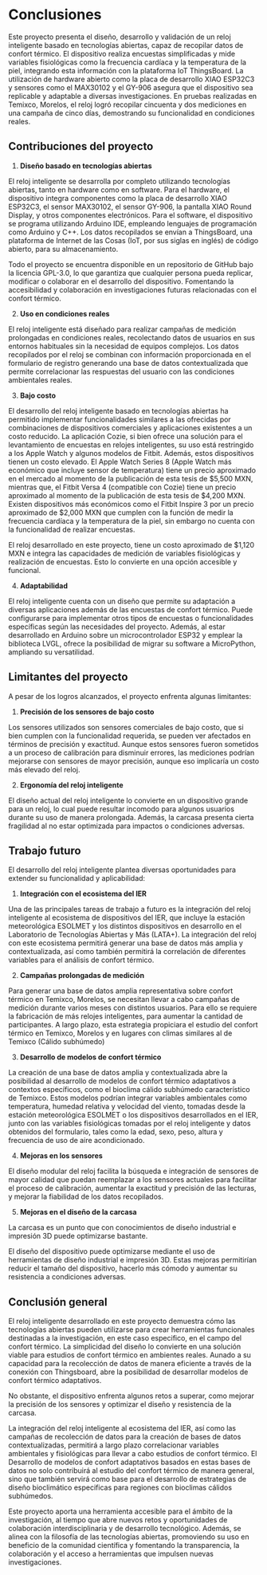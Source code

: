 # Conclusiones

Este proyecto presenta el diseño, desarrollo y validación de un reloj inteligente basado en tecnologías abiertas, capaz de recopilar datos de confort térmico. El dispositivo realiza encuestas simplificadas y mide variables fisiológicas como la frecuencia cardíaca y la temperatura de la piel, integrando esta información con la plataforma IoT ThingsBoard. La utilización de hardware abierto como la placa de desarrollo XIAO ESP32C3 y sensores como el MAX30102 y el GY-906 asegura que el dispositivo sea replicable y adaptable a diversas investigaciones. En pruebas realizadas en Temixco, Morelos, el reloj logró recopilar cincuenta y dos mediciones en una campaña de cinco días, demostrando su funcionalidad en condiciones reales.

## Contribuciones del proyecto

1. **Diseño basado en tecnologías abiertas**

El reloj inteligente se desarrolla por completo utilizando tecnologías abiertas, tanto en hardware como en software. Para el hardware, el dispositivo integra componentes como la placa de desarrollo XIAO ESP32C3, el sensor MAX30102, el sensor GY-906, la pantalla XIAO Round Display, y otros componentes electrónicos. Para el software, el dispositivo se programa utilizando Arduino IDE, empleando lenguajes de programación como Arduino y C++. Los datos recopilados se envían a ThingsBoard, una plataforma de Internet de las Cosas (IoT, por sus siglas en inglés) de código abierto, para su almacenamiento.

Todo el proyecto se encuentra disponible en un repositorio de GitHub bajo la licencia GPL-3.0, lo que garantiza que cualquier persona pueda replicar, modificar o colaborar en el desarrollo del dispositivo. Fomentando la accesibilidad y colaboración en investigaciones futuras relacionadas con el confort térmico.

2. **Uso en condiciones reales**

El reloj inteligente está diseñado para realizar campañas de medición prolongadas en condiciones reales, recolectando datos de usuarios en sus entornos habituales sin la necesidad de equipos complejos. Los datos recopilados por el reloj se combinan con información proporcionada en el formulario de registro generando una base de datos contextualizada que permite correlacionar las respuestas del usuario con las condiciones ambientales reales. 

3. **Bajo costo**

El desarrollo del reloj inteligente basado en tecnologías abiertas ha permitido implementar funcionalidades similares a las ofrecidas por combinaciones de dispositivos comerciales y aplicaciones existentes a un costo reducido. La aplicación Cozie, si bien ofrece una solución para el levantamiento de encuestas en relojes inteligentes, su uso está restringido a los Apple Watch y algunos modelos de Fitbit. Además, estos dispositivos tienen un costo elevado. El Apple Watch Series 8 (Apple Watch más económico que incluye sensor de temperatura) tiene un precio aproximado en el mercado al momento de la publicación de esta tesis de $5,500 MXN, mientras que, el Fitbit Versa 4 (compatible con Cozie) tiene un precio aproximado al momento de la publicación de esta tesis de $4,200 MXN. Existen dispositivos más económicos como el Fitbit Inspire 3 por un precio aproximado de $2,000 MXN que cumplen con la función de medir la frecuencia cardíaca y la temperatura de la piel, sin embargo no cuenta con la funcionalidad de realizar encuestas.

El reloj desarrollado en este proyecto, tiene un costo aproximado de $1,120 MXN e integra las capacidades de medición de variables fisiológicas y realización de encuestas. Esto lo convierte en una opción accesible y funcional.

4. **Adaptabilidad**

El reloj inteligente cuenta con un diseño que permite su adaptación a diversas aplicaciones además de las encuestas de confort térmico. Puede configurarse para implementar otros tipos de encuestas o funcionalidades específicas según las necesidades del proyecto. Además, al estar desarrollado en Arduino sobre un microcontrolador ESP32 y emplear la biblioteca LVGL, ofrece la posibilidad de migrar su software a MicroPython, ampliando su versatilidad.

## Limitantes del proyecto

A pesar de los logros alcanzados, el proyecto enfrenta algunas limitantes:

1. **Precisión de los sensores de bajo costo**


Los sensores utilizados son sensores comerciales de bajo costo, que si bien cumplen con la funcionalidad requerida, se pueden ver afectados en términos de precisión y exactitud. Aunque estos sensores fueron sometidos a un proceso de calibración para disminuir errores, las mediciones podrían mejorarse con sensores de mayor precisión, aunque eso implicaría un costo más elevado del reloj.

2. **Ergonomía del reloj inteligente**

El diseño actual del reloj inteligente lo convierte en un dispositivo grande para un reloj, lo cual puede resultar incomodo para algunos usuarios durante su uso de manera prolongada. Además, la carcasa presenta cierta fragilidad al no estar optimizada para impactos o condiciones adversas.


## Trabajo futuro

El desarrollo del reloj inteligente plantea diversas oportunidades para extender su funcionalidad y aplicabilidad:

1. **Integración con el ecosistema del IER**

Una de las principales tareas de trabajo a futuro es la integración del reloj inteligente al ecosistema de dispositivos del IER, que incluye la estación meteorológica ESOLMET y los distintos dispositivos en desarrollo en el Laboratorio de Tecnologías Abiertas y Más (LATA+). La integración del reloj con este ecosistema permitirá generar una base de datos más amplia y contextualizada, así como también permitirá la correlación de diferentes variables para el análisis de confort térmico. 

2. **Campañas prolongadas de medición**

Para generar una base de datos amplia representativa sobre confort térmico en Temixco, Morelos, se necesitan llevar a cabo campañas de medición durante varios meses con distintos usuarios. Para ello se requiere la fabricación de más relojes inteligentes, para aumentar la cantidad de participantes. A largo plazo, esta estrategia propiciara el estudio del confort térmico en Temixco, Morelos y en lugares con climas similares al de Temixco (Cálido subhúmedo)

3. **Desarrollo de modelos de confort térmico** 

La creación de una base de datos amplia y contextualizada abre la posibilidad al desarrollo de modelos de confort térmico adaptativos a contextos específicos, como el bioclima cálido subhúmedo característico de Temixco. Estos modelos podrían integrar variables ambientales como temperatura, humedad relativa y velocidad del viento, tomadas desde la estación meteorológica ESOLMET o los dispositivos desarrollados en el IER, junto con las variables fisiológicas tomadas por el reloj inteligente y datos obtenidos del formulario, tales como la edad, sexo, peso, altura y frecuencia de uso de aire acondicionado.


4. **Mejoras en los sensores**

El diseño modular del reloj facilita la búsqueda e integración de sensores de mayor calidad que puedan reemplazar a los sensores actuales para facilitar el proceso de calibración, aumentar la exactitud y precisión de las lecturas, y mejorar la fiabilidad de los datos recopilados.


5. **Mejoras en el diseño de la carcasa**

La carcasa es un punto que con conocimientos de diseño industrial e impresión 3D puede optimizarse bastante.


El diseño del dispositivo puede optimizarse mediante el uso de herramientas de diseño industrial e impresión 3D. Estas mejoras permitirían reducir el tamaño del dispositivo, hacerlo más cómodo y aumentar su resistencia a condiciones adversas.

## Conclusión general


El reloj inteligente desarrollado en este proyecto demuestra cómo las tecnologías abiertas pueden utilizarse para crear herramientas funcionales destinadas a la investigación, en este caso especifico, en el campo del confort térmico. La simplicidad del diseño lo convierte en una solución viable para estudios de confort térmico en ambientes reales. Aunado a su capacidad para la recolección de datos de manera eficiente a través de la conexión con Thingsboard, abre la posibilidad de desarrollar modelos de confort térmico adaptativos.

No obstante, el dispositivo enfrenta algunos retos a superar, como mejorar la precisión de los sensores y optimizar el diseño y resistencia de la carcasa.

La integración del reloj inteligente al ecosistema del IER, así como las campañas de recolección de datos para la creación de bases de datos contextualizadas, permitirá a largo plazo correlacionar variables ambientales y fisiológicas para llevar a cabo estudios de confort térmico. El Desarrollo de modelos de confort adaptativos basados en estas bases de datos no solo contribuirá al estudio del confort térmico de manera general, sino que también servirá como base para el desarrollo de estrategias de diseño bioclimático especificas para regiones con bioclimas cálidos subhúmedos.

Este proyecto aporta una herramienta accesible para el ámbito de la investigación, al tiempo que abre nuevos retos y oportunidades de colaboración interdisciplinaria y de desarrollo tecnológico. Además, se alinea con la filosofía de las tecnologías abiertas, promoviendo su uso en beneficio de la comunidad científica y fomentando la transparencia, la colaboración y el acceso a herramientas que impulsen nuevas investigaciones.

